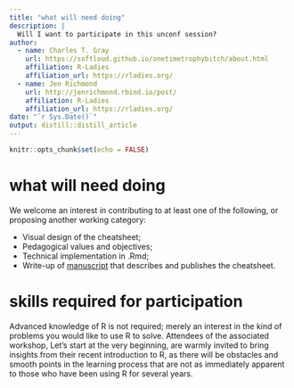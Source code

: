```yaml
---
title: "what will need doing"
description: |
  Will I want to participate in this unconf session?
author:
  - name: Charles T. Gray 
    url: https://softloud.github.io/onetimetrophybitch/about.html
    affiliation: R-Ladies
    affiliation_url: https://rladies.org/
  - name: Jen Richmond
    url: http://jenrichmond.rbind.io/post/
    affiliation: R-Ladies
    affiliation_url: https://rladies.org/
date: "`r Sys.Date()`"
output: distill::distill_article
---
```


```r
knitr::opts_chunk$set(echo = FALSE)
```

# what will need doing

We welcome an interest in contributing to at least one of the following, or proposing another working category: 

- Visual design of the cheatsheet; 
- Pedagogical values and objectives; 
- Technical implementation in .Rmd;
- Write-up of [manuscript](https://docs.google.com/document/d/10cPvhgJT93lsRmel9A43qgdt30hxX6Xkq4e92MHqFT8/edit?usp=sharing) that describes and publishes the cheatsheet.

# skills required for participation

Advanced knowledge of R is not required; merely an interest in the kind of problems you would like to use R to solve. Attendees of the associated workshop, Let’s start at the very beginning, are warmly invited to bring insights from their recent introduction to R, as there will be obstacles and smooth points in the learning process that are not as immediately apparent to those who have been using R for several years.  




